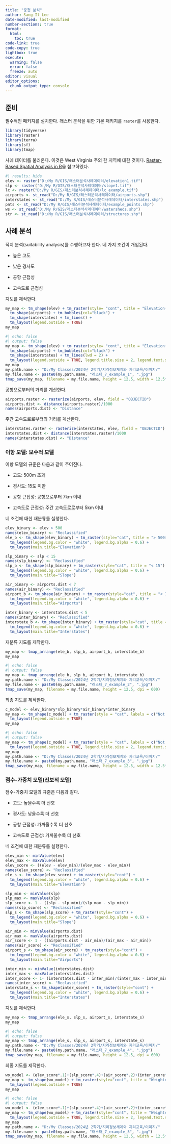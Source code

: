 ```yaml
---
title: "중첩 분석"
author: Sang-Il Lee
date-modified: last-modified
number-sections: true
format: 
  html: 
    toc: true
code-link: true
code-copy: true
lightbox: true
execute: 
  warning: false
  error: false
  freeze: auto
editor: visual
editor_options: 
  chunk_output_type: console
---
```


## 준비

필수적인 패키지를 설치한다. 래스터 분석을 위한 기본 패키지를 `raster`를 사용한다.

```r
library(tidyverse)
library(raster)
library(terra)
library(sf)
library(tmap)
```

사례 데이터를 불러온다. 이것은 West Virginia 주의 한 지역에 대한 것이다. [Raster-Based Spatial Analysis in R](https://www.wvview.org/os_sa/14_Raster_Analysis.html#content)을 참고하였다.

```r
#| results: hide
elev <- raster("D:/My R/GIS/래스터분석사례데이터/elevation1.tif")
slp <- raster("D:/My R/GIS/래스터분석사례데이터/slope1.tif")
lc <- raster("D:/My R/GIS/래스터분석사례데이터/lc_example.tif")
airports <- st_read("D:/My R/GIS/래스터분석사례데이터/airports.shp")
interstates <- st_read("D:/My R/GIS/래스터분석사례데이터/interstates.shp")
pnts <- st_read("D:/My R/GIS/래스터분석사례데이터/example_points.shp")
ws <- st_read("D:/My R/GIS/래스터분석사례데이터/watersheds.shp")
str <- st_read("D:/My R/GIS/래스터분석사례데이터/structures.shp")
```

## 사례 분석

적지 분석(suitability analysis)를 수행하고자 한다. 네 가지 조건이 개입된다.

-   높은 고도

-   낮은 경사도

-   공항 근접성

-   고속도로 근접성

지도를 제작한다.

```r
my_map <- tm_shape(elev) + tm_raster(style= "cont", title = "Elevation(m)") +
  tm_shape(airports) + tm_bubbles(col="black") +
  tm_shape(interstates) + tm_lines() +
  tm_layout(legend.outside = TRUE)
my_map
```

```r
#| echo: false
#| output: false
my_map <- tm_shape(elev) + tm_raster(style= "cont", title = "Elevation(m)") +
  tm_shape(airports) + tm_bubbles(col="black") +
  tm_shape(interstates) + tm_lines(lwd = 2) +
  tm_layout(legend.outside = TRUE, legend.title.size = 2, legend.text.size = 1.75)
my_map
my.path.name <- "D:/My Classes/2024년 2학기/지리정보체계와 지리교육/이미지/"
my.file.name <- paste0(my.path.name, "래스터_7_example_1", ".jpg")
tmap_save(my_map, filename = my.file.name, height = 12.5, width = 12.5*100/64, dpi = 600)
```

공항으로부터의 거리를 계산한다.

```r
airports.raster <- rasterize(airports, elev, field = "OBJECTID")
airports.dist <- distance(airports.raster)/1000
names(airports.dist) <- "Distance"
```

주간 고속도로로부터의 거리를 계산한다.

```r
interstates.raster <- rasterize(interstates, elev, field = "OBJECTID")
interstates.dist <- distance(interstates.raster)/1000
names(interstates.dist) <- "Distance"
```

### 이항 모델: 보수적 모델

이항 모델의 규준은 다음과 같이 주어진다.

-   고도: 500m 초과

-   경사도: 15도 미만

-   공항 근접성: 공항으로부터 7km 이내

-   고속도로 근접성: 주간 고속도로로부터 5km 이내

네 조건에 대한 재분류를 실행한다.

```r
elev_binary <- elev > 500
names(elev_binary) <- "Reclassified"
ele_b <- tm_shape(elev_binary) + tm_raster(style="cat", title = "> 500m") +
  tm_legend(legend.bg.color = "white", legend.bg.alpha = 0.6) +
  tm_layout(main.title="Elevation")

slp_binary <- slp < 15
names(slp_binary) <- "Reclassified"
slp_b <- tm_shape(slp_binary) + tm_raster(style="cat", title = "< 15") +
  tm_legend(legend.bg.color = "white", legend.bg.alpha = 0.6) +
  tm_layout(main.title="Slope")

air_binary <- airports.dist < 7
names(air_binary) <- "Reclassified"
airport_b <- tm_shape(air_binary) + tm_raster(style="cat", title = "< 7km") +
  tm_legend(legend.bg.color = "white", legend.bg.alpha = 0.6) +
  tm_layout(main.title="Airports")

inter_binary <- interstates.dist < 5
names(inter_binary) <- "Reclassified"
interstate_b <- tm_shape(inter_binary) + tm_raster(style="cat", title = "< 5km") +
  tm_legend(legend.bg.color = "white", legend.bg.alpha = 0.6) +
  tm_layout(main.title="Interstates")
```

재분류 지도를 제작한다.

```r
my_map <- tmap_arrange(ele_b, slp_b, airport_b, interstate_b)
my_map
```

```r
#| echo: false
#| output: false
my_map <- tmap_arrange(ele_b, slp_b, airport_b, interstate_b)
my.path.name <- "D:/My Classes/2024년 2학기/지리정보체계와 지리교육/이미지/"
my.file.name <- paste0(my.path.name, "래스터_7_example_2", ".jpg")
tmap_save(my_map, filename = my.file.name, height = 12.5, dpi = 600)
```

최종 지도를 제작한다.

```r
c_model <- elev_binary*slp_binary*air_binary*inter_binary
my_map <- tm_shape(c_model) + tm_raster(style = "cat", labels = c("Not Suitable", "Suitable"), title = "Decision") +
  tm_layout(legend.outside = TRUE)
my_map
```

```r
#| echo: false
#| output: false
my_map <- tm_shape(c_model) + tm_raster(style = "cat", labels = c("Not Suitable", "Suitable"), title = "Decision") +
  tm_layout(legend.outside = TRUE, legend.title.size = 2, legend.text.size = 1.75)
my_map
my.path.name <- "D:/My Classes/2024년 2학기/지리정보체계와 지리교육/이미지/"
my.file.name <- paste0(my.path.name, "래스터_7_example_3", ".jpg")
tmap_save(my_map, filename = my.file.name, height = 12.5, width = 12.5*100/64, dpi = 600)
```

### 점수-가중치 모델(진보적 모델)

점수-가중치 모델의 규준은 다음과 같다.

-   고도: 높을수록 더 선호

-   경사도: 낮을수록 더 선호

-   공항 근접성: 가까울수록 더 선호

-   고속도로 근접성: 가까울수록 더 선호

네 조건에 대한 재분류를 실행한다.

```r
elev_min <- minValue(elev)
elev_max <- maxValue(elev)
elev_score <- ((elev - elev_min)/(elev_max - elev_min))
names(elev_score) <- "Reclassified"
ele_s <- tm_shape(elev_score) + tm_raster(style="cont") +
  tm_legend(legend.bg.color = "white", legend.bg.alpha = 0.6) +
  tm_layout(main.title="Elevation")

slp_min <- minValue(slp)
slp_max <- maxValue(slp)
slp_score <- 1 - ((slp - slp_min)/(slp_max - slp_min))
names(slp_score) <- "Reclassified"
slp_s <- tm_shape(slp_score) + tm_raster(style="cont") +
  tm_legend(legend.bg.color = "white", legend.bg.alpha = 0.6) +
  tm_layout(main.title="Slope")

air_min <- minValue(airports.dist)
air_max <- maxValue(airports.dist)
air_score <- 1 - ((airports.dist - air_min)/(air_max - air_min))
names(air_score) <- "Reclassified"
airport_s <- tm_shape(air_score) + tm_raster(style="cont") +
  tm_legend(legend.bg.color = "white", legend.bg.alpha = 0.6) +
  tm_layout(main.title="Airports")

inter_min <- minValue(interstates.dist)
inter_max <- maxValue(interstates.dist)
inter_score <- 1- (interstates.dist - inter_min)/(inter_max - inter_min)
names(inter_score) <- "Reclassified"
interstate_s <- tm_shape(inter_score) + tm_raster(style="cont") +
  tm_legend(legend.bg.color = "white", legend.bg.alpha = 0.6) +
  tm_layout(main.title="Interstates")
```

지도를 제작한다.

```r
my_map <- tmap_arrange(ele_s, slp_s, airport_s, interstate_s)
my_map
```

```r
#| echo: false
#| output: false
my_map <- tmap_arrange(ele_s, slp_s, airport_s, interstate_s)
my.path.name <- "D:/My Classes/2024년 2학기/지리정보체계와 지리교육/이미지/"
my.file.name <- paste0(my.path.name, "래스터_7_example_4", ".jpg")
tmap_save(my_map, filename = my.file.name, height = 12.5, dpi = 600)
```

최종 지도를 제작한다.

```r
wo_model <- (elev_score*.1)+(slp_score*.4)+(air_score*.2)+(inter_score*.3) 
my_map <- tm_shape(wo_model) + tm_raster(style="cont", title = "Weighted Scores") +
  tm_layout(legend.outside = TRUE)
my_map
```

```r
#| echo: false
#| output: false
wo_model <- (elev_score*.1)+(slp_score*.4)+(air_score*.2)+(inter_score*.3) 
my_map <- tm_shape(wo_model) + tm_raster(style="cont", title = "Weighted Scores") +
  tm_layout(legend.outside = TRUE, legend.title.size = 2, legend.text.size = 1.75)
my_map
my.path.name <- "D:/My Classes/2024년 2학기/지리정보체계와 지리교육/이미지/"
my.file.name <- paste0(my.path.name, "래스터_7_example_5", ".jpg")
tmap_save(my_map, filename = my.file.name, height = 12.5, width = 12.5*100/64, dpi = 600)
```
